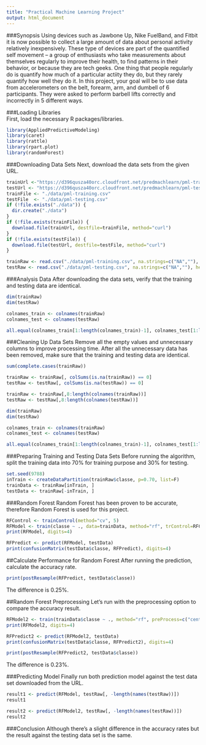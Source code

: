 ```yaml
---
title: "Practical Machine Learning Project"
output: html_document
---
```


###Synopsis
Using devices such as Jawbone Up, Nike FuelBand, and Fitbit it is now possible to collect a large amount of data about personal activity relatively inexpensively. These type of devices are part of the quantified self movement – a group of enthusiasts who take measurements about themselves regularly to improve their health, to find patterns in their behavior, or because they are tech geeks. One thing that people regularly do is quantify how much of a particular actiity they do, but they rarely quantify how well they do it. In this project, your goal will be to use data from accelerometers on the belt, forearm, arm, and dumbell of 6 participants. They were asked to perform barbell lifts correctly and incorrectly in 5 different ways. 

###Loading Libraries  
First, load the necessary R packages/libraries.

```r
library(AppliedPredictiveModeling)
library(caret)
library(rattle)
library(rpart.plot)
library(randomForest)
```

###Downloading Data Sets
Next, download the data sets from the given URL.

```r
trainUrl <-"https://d396qusza40orc.cloudfront.net/predmachlearn/pml-training.csv"
testUrl <- "https://d396qusza40orc.cloudfront.net/predmachlearn/pml-testing.csv"
trainFile <- "./data/pml-training.csv"
testFile  <- "./data/pml-testing.csv"
if (!file.exists("./data")) {
  dir.create("./data")
}
if (!file.exists(trainFile)) {
  download.file(trainUrl, destfile=trainFile, method="curl")
}
if (!file.exists(testFile)) {
  download.file(testUrl, destfile=testFile, method="curl")
}

trainRaw <- read.csv("./data/pml-training.csv", na.strings=c("NA",""), header=TRUE)
testRaw <- read.csv("./data/pml-testing.csv", na.strings=c("NA",""), header=TRUE)

```

###Analysis Data
After downloading the data sets, verify that the training and testing data are identical.

```r

dim(trainRaw)
dim(testRaw)

colnames_train <- colnames(trainRaw)
colnames_test <- colnames(testRaw)

all.equal(colnames_train[1:length(colnames_train)-1], colnames_test[1:length(colnames_train)-1])
```

###Cleaning Up Data Sets
Remove all the empty values and unnecessary columns to improve processing time. After all the unnecessary data has been removed, make sure that the training and testing data are identical.


```r
sum(complete.cases(trainRaw))

trainRaw <- trainRaw[, colSums(is.na(trainRaw)) == 0] 
testRaw <- testRaw[, colSums(is.na(testRaw)) == 0] 

trainRaw <- trainRaw[,8:length(colnames(trainRaw))]
testRaw <- testRaw[,8:length(colnames(testRaw))]

dim(trainRaw)
dim(testRaw)

colnames_train <- colnames(trainRaw)
colnames_test <- colnames(testRaw)

all.equal(colnames_train[1:length(colnames_train)-1], colnames_test[1:length(colnames_train)-1])
```

###Preparing Training and Testing Data Sets
Before running the algorithm, split the training data into 70% for training purpose and 30% for testing.

```r
set.seed(9788)
inTrain <- createDataPartition(trainRaw$classe, p=0.70, list=F)
trainData <- trainRaw[inTrain, ]
testData <- trainRaw[-inTrain, ]
```

###Random Forest
Random Forest has been proven to be accurate, therefore Random Forest is used for this project.

```r
RFControl <- trainControl(method="cv", 5)
RFModel <- train(classe ~ ., data=trainData, method="rf", trControl=RFControl, ntree=250)
print(RFModel, digits=4)

RFPredict <- predict(RFModel, testData)
print(confusionMatrix(testData$classe, RFPredict), digits=4)
```

##Calculate Performance for Random Forest
After running the prediction, calculate the accuracy rate.

```r
print(postResample(RFPredict, testData$classe))
```

The difference is 0.25%.

##Random Forest Preprocessing
Let's run with the preprocessing option to compare the accuracy result.

```r
RFModel2 <- train(trainData$classe ~ ., method="rf", preProcess=c("center", "scale"), trControl=RFControl, data=trainData)
print(RFModel2, digits=4)

RFPredict2 <- predict(RFModel2, testData)
print(confusionMatrix(testData$classe, RFPredict2), digits=4)

print(postResample(RFPredict2, testData$classe))
```

The difference is 0.23%.

###Predicting Model
Finally run both prediction model against the test data set downloaded from the URL.

```r
result1 <- predict(RFModel, testRaw[, -length(names(testRaw))])
result1

result2 <- predict(RFModel2, testRaw[, -length(names(testRaw))])
result2
```

###Conclusion
Although there's a slight difference in the accuracy rates but the result against the testing data set is the same.
